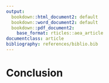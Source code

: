 ```yaml
---
output:
  bookdown::html_document2: default
  bookdown::word_document2: default
  bookdown::pdf_document2:
    base_format: rticles::aea_article
documentclass: article
bibliography: references/biblio.bib
---
```

# Conclusion 

